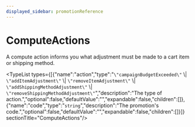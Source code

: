 ```yaml
---
displayed_sidebar: promotionReference
---
```



# ComputeActions

A compute action informs you what adjustment must be made to a cart item or shipping method.

<TypeList types={[{"name":"action","type":"`\"campaignBudgetExceeded\"` \\| `\"addItemAdjustment\"` \\| `\"removeItemAdjustment\"` \\| `\"addShippingMethodAdjustment\"` \\| `\"removeShippingMethodAdjustment\"`","description":"The type of action.","optional":false,"defaultValue":"","expandable":false,"children":[]},{"name":"code","type":"`string`","description":"The promotion's code.","optional":false,"defaultValue":"","expandable":false,"children":[]}]}  sectionTitle="ComputeActions"/>
